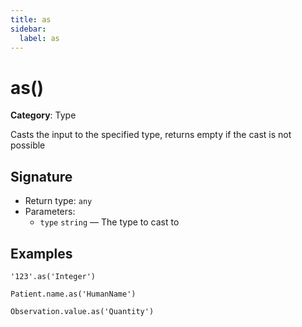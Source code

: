 ```yaml
---
title: as
sidebar:
  label: as
---
```


# as()

**Category**: Type

Casts the input to the specified type, returns empty if the cast is not possible

## Signature

- Return type: `any`
- Parameters:
  - `type` `string` — The type to cast to

## Examples

```fhirpath
'123'.as('Integer')
```

```fhirpath
Patient.name.as('HumanName')
```

```fhirpath
Observation.value.as('Quantity')
```

